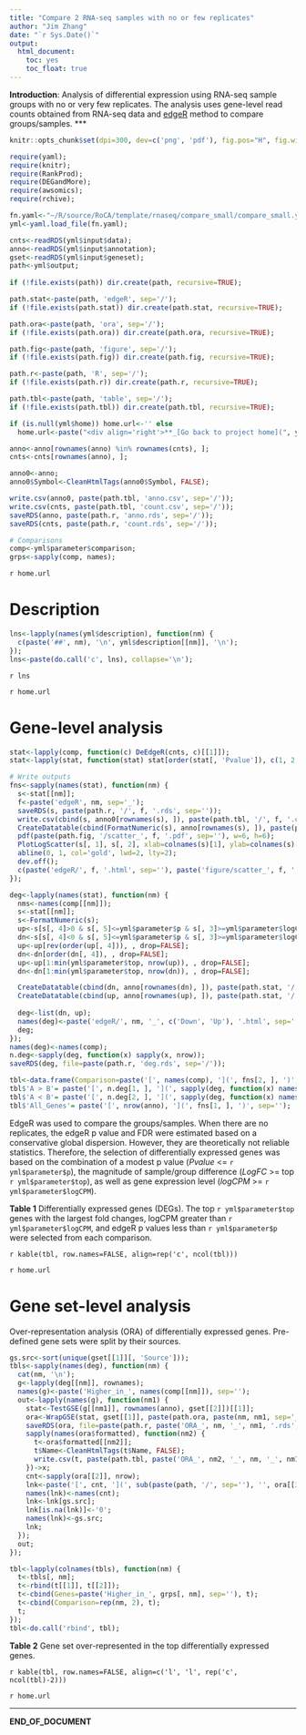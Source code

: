 ```yaml
---
title: "Compare 2 RNA-seq samples with no or few replicates"
author: "Jim Zhang"
date: "`r Sys.Date()`"
output:
  html_document:
    toc: yes
    toc_float: true
---
```


**Introduction**: Analysis of differential expression using RNA-seq sample groups with no or very few replicates. The analysis uses gene-level read counts obtained from RNA-seq data and [edgeR](http://www.ncbi.nlm.nih.gov/pmc/articles/PMC2796818) method to compare groups/samples.
***

```r
knitr::opts_chunk$set(dpi=300, dev=c('png', 'pdf'), fig.pos="H", fig.width=8, fig.height=6, echo=FALSE, warning=FALSE, message=FALSE);

require(yaml);
require(knitr);
require(RankProd);
require(DEGandMore);
require(awsomics);
require(rchive);

fn.yaml<-"~/R/source/RoCA/template/rnaseq/compare_small/compare_small.yml";
yml<-yaml.load_file(fn.yaml);

cnts<-readRDS(yml$input$data); 
anno<-readRDS(yml$input$annotation); 
gset<-readRDS(yml$input$geneset); 
path<-yml$output; 
  
if (!file.exists(path)) dir.create(path, recursive=TRUE); 

path.stat<-paste(path, 'edgeR', sep='/');
if (!file.exists(path.stat)) dir.create(path.stat, recursive=TRUE); 

path.ora<-paste(path, 'ora', sep='/');
if (!file.exists(path.ora)) dir.create(path.ora, recursive=TRUE); 

path.fig<-paste(path, 'figure', sep='/');
if (!file.exists(path.fig)) dir.create(path.fig, recursive=TRUE); 

path.r<-paste(path, 'R', sep='/');
if (!file.exists(path.r)) dir.create(path.r, recursive=TRUE); 

path.tbl<-paste(path, 'table', sep='/');
if (!file.exists(path.tbl)) dir.create(path.tbl, recursive=TRUE); 

if (is.null(yml$home)) home.url<-'' else 
  home.url<-paste("<div align='right'>**_[Go back to project home](", yml$home, ")_**</div>", sep='');

anno<-anno[rownames(anno) %in% rownames(cnts), ];
cnts<-cnts[rownames(anno), ];

anno0<-anno;
anno0$Symbol<-CleanHtmlTags(anno0$Symbol, FALSE);

write.csv(anno0, paste(path.tbl, 'anno.csv', sep='/')); 
write.csv(cnts, paste(path.tbl, 'count.csv', sep='/')); 
saveRDS(anno, paste(path.r, 'anno.rds', sep='/')); 
saveRDS(cnts, paste(path.r, 'count.rds', sep='/')); 

# Comparisons
comp<-yml$parameter$comparison;
grps<-sapply(comp, names); 
```

`r home.url`

# Description

```r

lns<-lapply(names(yml$description), function(nm) {
  c(paste('##', nm), '\n', yml$description[[nm]], '\n'); 
});
lns<-paste(do.call('c', lns), collapse='\n'); 
```

`r lns`

`r home.url`

# Gene-level analysis

```r
stat<-lapply(comp, function(c) DeEdgeR(cnts, c)[[1]]); 
stat<-lapply(stat, function(stat) stat[order(stat[, 'Pvalue']), c(1, 2, 7, 4, 5, 6)]); 

# Write outputs
fns<-sapply(names(stat), function(nm) {
  s<-stat[[nm]]; 
  f<-paste('edgeR', nm, sep='_'); 
  saveRDS(s, paste(path.r, '/', f, '.rds', sep=''));
  write.csv(cbind(s, anno0[rownames(s), ]), paste(path.tbl, '/', f, '.csv', sep=''));
  CreateDatatable(cbind(FormatNumeric(s), anno[rownames(s), ]), paste(path.stat, '/', f, '.html', sep=''), caption=paste('edgeR:', nm));
  pdf(paste(path.fig, '/scatter_', f, '.pdf', sep=''), w=6, h=6);
  PlotLogScatter(s[, 1], s[, 2], xlab=colnames(s)[1], ylab=colnames(s)[2]); 
  abline(0, 1, col='gold', lwd=2, lty=2); 
  dev.off();
  c(paste('edgeR/', f, '.html', sep=''), paste('figure/scatter_', f, '.pdf', sep=''));  
}); 

deg<-lapply(names(stat), function(nm) {
  nms<-names(comp[[nm]]); 
  s<-stat[[nm]]; 
  s<-FormatNumeric(s); 
  up<-s[s[, 4]>0 & s[, 5]<=yml$parameter$p & s[, 3]>=yml$parameter$logCPM, , drop=FALSE]; 
  dn<-s[s[, 4]<0 & s[, 5]<=yml$parameter$p & s[, 3]>=yml$parameter$logCPM, , drop=FALSE]; 
  up<-up[rev(order(up[, 4])), , drop=FALSE]; 
  dn<-dn[order(dn[, 4]), , drop=FALSE]; 
  up<-up[1:min(yml$parameter$top, nrow(up)), , drop=FALSE]; 
  dn<-dn[1:min(yml$parameter$top, nrow(dn)), , drop=FALSE]; 

  CreateDatatable(cbind(dn, anno[rownames(dn), ]), paste(path.stat, '/', nm, '_Down.html', sep=''), caption=paste(nms, collapse=' > ')); 
  CreateDatatable(cbind(up, anno[rownames(up), ]), paste(path.stat, '/', nm, '_Up.html', sep=''), caption=paste(nms, collapse=' < ')); 
  
  deg<-list(dn, up); 
  names(deg)<-paste('edgeR/', nm, '_', c('Down', 'Up'), '.html', sep=''); 
  deg; 
}); 
names(deg)<-names(comp); 
n.deg<-sapply(deg, function(x) sapply(x, nrow)); 
saveRDS(deg, file=paste(path.r, 'deg.rds', sep='/')); 

tbl<-data.frame(Comparison=paste('[', names(comp), '](', fns[2, ], ')', sep=''), A=grps[1, ], B=grps[2, ], stringsAsFactors = FALSE);
tbl$'A > B'= paste('[', n.deg[1, ], '](', sapply(deg, function(x) names(x)[1]), ')', sep=''); 
tbl$'A < B'= paste('[', n.deg[2, ], '](', sapply(deg, function(x) names(x)[2]), ')', sep=''); 
tbl$'All_Genes'= paste('[', nrow(anno), '](', fns[1, ], ')', sep=''); 
```

EdgeR was used to compare the groups/samples. When there are no replicates, the edgeR p value and FDR were estimated based on a conservative global dispersion. However, they are theoretically not reliable statistics. Therefore, the selection of differentially expressed genes was based on the combination of a modest p value (_Pvalue_ <= `r yml$parameter$p`),  the magnitude of sample/group difference (_LogFC_ >= top `r yml$parameter$top`), as well as gene expression level (_logCPM_ >= `r yml$parameter$logCPM`). 

**Table 1** Differentially expressed genes (DEGs). The top `r yml$parameter$top` genes with the largest fold changes, logCPM greater than `r yml$parameter$logCPM`, and edgeR p values less than `r yml$parameter$p` were selected from each comparison. 

`r kable(tbl, row.names=FALSE, align=rep('c', ncol(tbl)))`

`r home.url`

# Gene set-level analysis

Over-representation analysis (ORA) of differentially expressed genes. Pre-defined gene sets were split by their sources. 

```r
gs.src<-sort(unique(gset[[1]][, 'Source']));
tbls<-sapply(names(deg), function(nm) {
  cat(nm, '\n');
  g<-lapply(deg[[nm]], rownames);
  names(g)<-paste('Higher_in_', names(comp[[nm]]), sep=''); 
  out<-lapply(names(g), function(nm1) {
    stat<-TestGSE(g[[nm1]], rownames(anno), gset[[2]])[[1]]; 
    ora<-WrapGSE(stat, gset[[1]], paste(path.ora, paste(nm, nm1, sep='_'), sep='/'), FALSE); 
    saveRDS(ora, file=paste(path.r, paste('ORA_', nm, '_', nm1, '.rds', sep=''), sep='/'));
    sapply(names(ora$formatted), function(nm2) {
      t<-ora$formatted[[nm2]];
      t$Name<-CleanHtmlTags(t$Name, FALSE); 
      write.csv(t, paste(path.tbl, paste('ORA_', nm2, '_', nm, '_', nm1, '.csv', sep=''), sep='/')); 
    })->x; 
    cnt<-sapply(ora[[2]], nrow); 
    lnk<-paste('[', cnt, '](', sub(paste(path, '/', sep=''), '', ora[[3]]), ')', sep=''); 
    names(lnk)<-names(cnt);
    lnk<-lnk[gs.src];
    lnk[is.na(lnk)]<-'0';
    names(lnk)<-gs.src;
    lnk;
  }); 
  out; 
}); 

tbl<-lapply(colnames(tbls), function(nm) {
  t<-tbls[, nm]; 
  t<-rbind(t[[1]], t[[2]]); 
  t<-cbind(Genes=paste('Higher_in_', grps[, nm], sep=''), t); 
  t<-cbind(Comparison=rep(nm, 2), t); 
  t; 
}); 
tbl<-do.call('rbind', tbl); 
```

**Table 2** Gene set over-represented in the top differentially expressed genes.

`r kable(tbl, row.names=FALSE, align=c('l', 'l', rep('c', ncol(tbl)-2)))`

`r home.url`

***
**END_OF_DOCUMENT**

